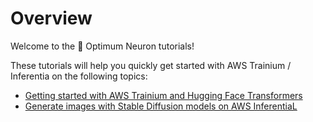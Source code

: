 <!---
Copyright 2023 The HuggingFace Team. All rights reserved.

Licensed under the Apache License, Version 2.0 (the "License");
you may not use this file except in compliance with the License.
You may obtain a copy of the License at

    http://www.apache.org/licenses/LICENSE-2.0

Unless required by applicable law or agreed to in writing, software
distributed under the License is distributed on an "AS IS" BASIS,
WITHOUT WARRANTIES OR CONDITIONS OF ANY KIND, either express or implied.
See the License for the specific language governing permissions and
limitations under the License.
-->

# Overview

Welcome to the 🤗 Optimum Neuron tutorials!

These tutorials will help you quickly get started with AWS Trainium / Inferentia on the following topics:

- [Getting started with AWS Trainium and Hugging Face Transformers](./fine_tune_bert)
- [Generate images with Stable Diffusion models on AWS InferentiaL](./stable_diffusion)